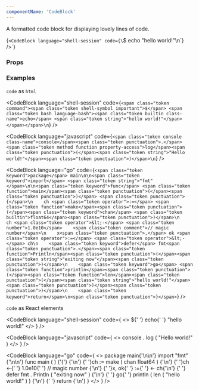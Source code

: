 ```yaml
---
componentName: 'CodeBlock'
---
```


A formatted code block for displaying lovely lines of code.

<LiveComponent>{`<CodeBlock language="shell-session" code={\`<span class="token command"><span class="token shell-symbol important">$</span> <span class="token bash language-bash"><span class="token builtin class-name">echo</span> <span class="token string">"hello world!"</span></span></span>\n\`} />`}</LiveComponent>

### Props

<PropsTable props={componentProps} />

### Examples

`code` as `html`

<CodeBlock
  language="shell-session"
  code={`<span class="token command"><span class="token shell-symbol important">$</span> <span class="token bash language-bash"><span class="token builtin class-name">echo</span> <span class="token string">"hello world!"</span></span></span>\n`}
/>

<CodeBlock
  language="javascript"
  code={`<span class="token console class-name">console</span><span class="token punctuation">.</span><span class="token method function property-access">log</span><span class="token punctuation">(</span><span class="token string">"Hello world!"</span><span class="token punctuation">)</span>\n`}
/>

<CodeBlock
  language="go"
  code={`<span class="token keyword">package</span> main\n\n<span class="token keyword">import</span> <span class="token string">"fmt"</span>\n\n<span class="token keyword">func</span> <span class="token function">main</span><span class="token punctuation">(</span><span class="token punctuation">)</span> <span class="token punctuation">{</span>\n    ch <span class="token operator">:=</span> <span class="token function">make</span><span class="token punctuation">(</span><span class="token keyword">chan</span> <span class="token builtin">float64</span><span class="token punctuation">)</span>\n    ch <span class="token operator">&lt;-</span> <span class="token number">1.0e10</span>    <span class="token comment">// magic number</span>\n    x<span class="token punctuation">,</span> ok <span class="token operator">:=</span> <span class="token operator">&lt;-</span> ch\n    <span class="token keyword">defer</span> fmt<span class="token punctuation">.</span><span class="token function">Println</span><span class="token punctuation">(</span><span class="token string">"exiting now"</span><span class="token punctuation">)</span>\n    <span class="token keyword">go</span> <span class="token function">println</span><span class="token punctuation">(</span><span class="token function">len</span><span class="token punctuation">(</span><span class="token string">"hello world!"</span><span class="token punctuation">)</span><span class="token punctuation">)</span>\n    <span class="token keyword">return</span>\n<span class="token punctuation">}</span>`}
/>

`code` as React elements

<CodeBlock
  language="shell-session"
  code={
    <>
      <span className="token command">
        <span className="token shell-symbol important">$</span>{' '}
        <span className="token bash language-bash">
          <span className="token builtin class-name">echo</span>{' '}
          <span className="token string">"hello world!"</span>
        </span>
      </span>
    </>
  }
/>

<CodeBlock
  language="javascript"
  code={
    <>
      <span class="token console class-name">console</span>
      <span class="token punctuation">.</span>
      <span class="token method function property-access">log</span>
      <span class="token punctuation">(</span>
      <span class="token string">"Hello world!"</span>
      <span class="token punctuation">)</span>
    </>
  }
/>

<CodeBlock
  language="go"
  code={
    <>
      <span class="token keyword">package</span> main{'\n\n'}
      <span class="token keyword">import</span> <span class="token string">
        "fmt"
      </span>
      {'\n\n'}
      <span class="token keyword">func</span> <span class="token function">
        main
      </span>
      <span class="token punctuation">(</span>
      <span class="token punctuation">)</span> <span class="token punctuation">
        {'{'}
      </span>
      {'\n'}
      {'    '}ch <span class="token operator">:=</span> <span class="token function">
        make
      </span>
      <span class="token punctuation">(</span>
      <span class="token keyword">chan</span> <span class="token builtin">
        float64
      </span>
      <span class="token punctuation">)</span>
      {'\n'}
      {'    '}ch <span class="token operator">&lt;-</span>{' '}
      <span class="token number">1.0e10</span>{' '}
      <span class="token comment">// magic number</span>
      {'\n'}
      {'    '}x<span class="token punctuation">,</span> ok{' '}
      <span class="token operator">:=</span>{' '}
      <span class="token operator">&lt;-</span> ch{'\n'}
      {'    '}
      <span class="token keyword">defer</span> fmt
      <span class="token punctuation">.</span>
      <span class="token function">Println</span>
      <span class="token punctuation">(</span>
      <span class="token string">"exiting now"</span>
      <span class="token punctuation">)</span>
      {'\n'}
      {'    '}
      <span class="token keyword">go</span>{' '}
      <span class="token function">println</span>
      <span class="token punctuation">(</span>
      <span class="token function">len</span>
      <span class="token punctuation">(</span>
      <span class="token string">"hello world!"</span>
      <span class="token punctuation">)</span>
      <span class="token punctuation">)</span>
      {'\n'}
      {'    '}
      <span class="token keyword">return</span>
      {'\n'}
      <span class="token punctuation">}</span>
    </>
  }
/>
